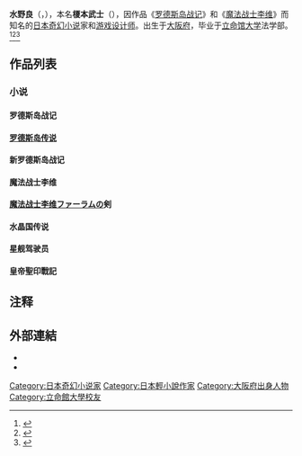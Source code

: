 {{expand|time=2014-09-23T16:04:19+00:00}}
{{Infobox Writer
| name = 水野良
| original     = {{lang|ja|水野 良}}
| kana         = {{lang|ja|みずの りょう}}
| romaji       = Mizuno Ryo
| birthdate = {{Birth date and age|1963|7|13}}
| birthplace = [[大阪府|大阪府]]
| occupation = [[小說家|小說家]]
| nationality = {{JPN}}
| genre = [[奇幻小說|奇幻小說]]
| notableworks = 《[[罗德斯岛战记|罗德斯岛战记]]》、《[[魔法战士李维|魔法战士李维]]》
}}

'''水野良'''（{{lang-ja|みずの りょう}}，{{bd|1963年|7月13日|catIdx=Ryo, Mizuno}}），本名'''榎本武士'''（{{lang-ja|えのもと たけし}}），因作品《[[罗德斯岛战记|罗德斯岛战记]]》和《[[魔法战士李维|魔法战士李维]]》而知名的[[日本|日本]][[奇幻小说|奇幻小说]]家和[[游戏设计师|游戏设计师]]。出生于[[大阪府|大阪府]]，毕业于[[立命馆大学|立命馆大学]]法学部。<ref name="LedouxRanney1997">{{cite book|last1=Ledoux|first1=Trish|last2=Ranney|first2=Doug|last3=Patten|first3=Fred|title=The complete anime guide: Japanese animation film directory & resource guide|url=http://books.google.com/books?id=WPgiAQAAIAAJ|accessdate=5 July 2011|date=April 1997|publisher=Tiger Mountain Press|isbn=978-0-9649542-5-0|page=140}}</ref><ref>{{cite news|url=http://www.animenewsnetwork.com/news/2011-01-24/lodoss-online-game-global-rights-licensed-by-gameon|title=Lodoss Online Game's Global Rights Licensed by GameOn|date=24 January 2011|work=[[Anime_News_Network|Anime News Network]]|accessdate=5 July 2011|archive-date=2019-05-25|archive-url=https://web.archive.org/web/20190525210843/https://www.animenewsnetwork.com/news/2011-01-24/lodoss-online-game-global-rights-licensed-by-gameon|dead-url=no}}</ref><ref name="CampDavis2007">{{cite book|last1=Camp|first1=Brian|last2=Davis|first2=Julie|title=Anime Classics Zettai!: 100 Must-See Japanese Animation Masterpieces|url=http://books.google.com/books?id=aHgWAQAAIAAJ|accessdate=5 July 2011|date=2007-08-01|publisher=Stone Bridge Press|page=304}}</ref>

==作品列表==
===小说===
====罗德斯岛战记====
{{main|罗德斯岛战记}}
====[[罗德斯岛传说|罗德斯岛传说]]====
====新罗德斯岛战记====
{{main|新罗德斯岛战记}}
====魔法战士李维====
{{main|魔法战士李维}}
====[[魔法战士李维|魔法战士李维]]ファーラムの剣====
====水晶国传说====
====星舰驾驶员====
{{main|星舰驾驶员}}
====皇帝聖印戰記====
{{main|皇帝聖印戰記}}

== 注释 ==
{{reflist}}

== 外部連結 ==
* {{Official|http://mizunoryo.net/|水野良公式サイト}}
* {{Twitter|ryou_mizuno}}

{{Authority control}}
{{DEFAULTSORT:Mizuno Ryo}}
[[Category:日本奇幻小说家|Category:日本奇幻小说家]]
[[Category:日本輕小說作家|Category:日本輕小說作家]]
[[Category:大阪府出身人物|Category:大阪府出身人物]]
[[Category:立命館大學校友|Category:立命館大學校友]]
{{Japan-writer-stub}}